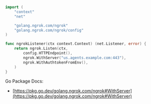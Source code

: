 ```go
import (
    "context"
    "net"

    "golang.ngrok.com/ngrok"
    "golang.ngrok.com/ngrok/config"
)

func ngrokListener(ctx context.Context) (net.Listener, error) {
	return ngrok.Listen(ctx,
		config.HTTPEndpoint(),
		ngrok.WithServer("us.agents.example.com:443"),
		ngrok.WithAuthtokenFromEnv(),
	)
}
```

Go Package Docs:

- [https://pkg.go.dev/golang.ngrok.com/ngrok#WithServer](https://pkg.go.dev/golang.ngrok.com/ngrok#WithServer)
